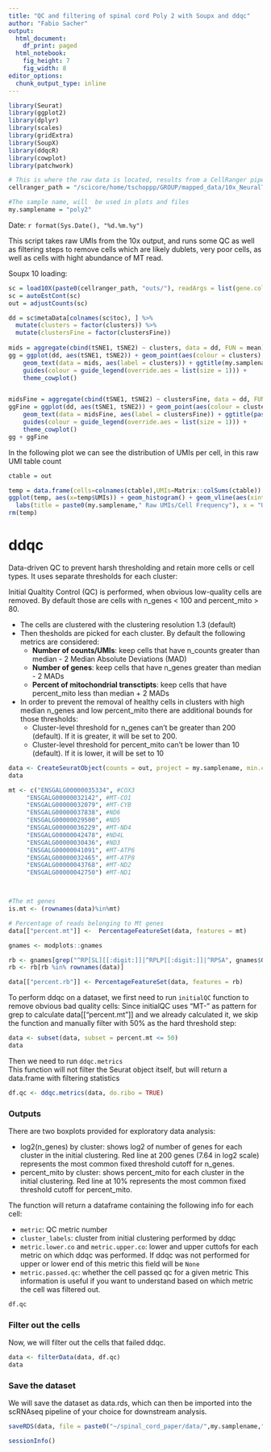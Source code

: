 ```yaml
---
title: "QC and filtering of spinal cord Poly 2 with Soupx and ddqc"
author: "Fabio Sacher"
output:
  html_document:
    df_print: paged
  html_notebook:
    fig_height: 7
    fig_width: 8
editor_options:
  chunk_output_type: inline
---
```


```r
library(Seurat)
library(ggplot2)
library(dplyr)
library(scales)
library(gridExtra)
library(SoupX)
library(ddqcR)
library(cowplot)
library(patchwork)
```

```r
# This is where the raw data is located, results from a CellRanger pipeline
cellranger_path = "/scicore/home/tschoppp/GROUP/mapped_data/10x_NeuralTube_Poly_2_0420/"

#The sample name, will  be used in plots and files
my.samplename = "poly2"
```

Date: `r format(Sys.Date(), "%d.%m.%y")`

This script takes raw UMIs from the 10x output, and runs some QC as well as filtering steps to remove cells which are likely dublets, very poor cells, as well as cells with hight abundance of MT read.

Soupx 10 loading:

```r
sc = load10X(paste0(cellranger_path, "outs/"), readArgs = list(gene.column = 1))
sc = autoEstCont(sc)
out = adjustCounts(sc)
```

```r
dd = sc$metaData[colnames(sc$toc), ] %>% 
  mutate(clusters = factor(clusters)) %>% 
  mutate(clustersFine = factor(clustersFine))
  
mids = aggregate(cbind(tSNE1, tSNE2) ~ clusters, data = dd, FUN = mean)
gg = ggplot(dd, aes(tSNE1, tSNE2)) + geom_point(aes(colour = clusters), size = 0.2) + 
    geom_text(data = mids, aes(label = clusters)) + ggtitle(my.samplename) + 
    guides(colour = guide_legend(override.aes = list(size = 1))) +
    theme_cowplot()


midsFine = aggregate(cbind(tSNE1, tSNE2) ~ clustersFine, data = dd, FUN = mean)
ggFine = ggplot(dd, aes(tSNE1, tSNE2)) + geom_point(aes(colour = clustersFine), size = 0.2) + 
    geom_text(data = midsFine, aes(label = clustersFine)) + ggtitle(paste0(my.samplename, " fine clusters")) + 
    guides(colour = guide_legend(override.aes = list(size = 1))) +
    theme_cowplot()
gg + ggFine
```


In the following plot we can see the distribution of UMIs per cell, in this raw UMI table count

```r
ctable = out

temp = data.frame(cells=colnames(ctable),UMIs=Matrix::colSums(ctable))
ggplot(temp, aes(x=temp$UMIs)) + geom_histogram() + geom_vline(aes(xintercept=mean(temp$UMIs))) +
  labs(title = paste0(my.samplename," Raw UMIs/Cell Frequency"), x = "UMIs/Cell", y = "Frequency")
rm(temp)
```

# ddqc

Data-driven QC to prevent harsh thresholding and retain more cells or cell types. It uses separate thresholds for each cluster:

 Initial Qualtity Control (QC) is performed, when obvious low-quality cells are removed. By default those are cells with n_genes < 100 and percent_mito > 80.

- The cells are clustered with the clustering resolution 1.3 (default)
- Then thesholds are picked for each cluster. By default the following metrics are considered:
    - **Number of counts/UMIs**: keep cells that have n_counts greater than median - 2 Median Absolute Deviations (MAD)
    - **Number of genes**: keep cells that have n_genes greater than median - 2 MADs
    - **Percent of mitochondrial transctipts**: keep cells that have percent_mito less than median + 2 MADs
- In order to prevent the removal of healthy cells in clusters with high median n_genes and low percent_mito there are additional bounds for those thresholds:
    - Cluster-level threshold for n_genes can't be greater than 200 (default). If it is greater, it will be set to 200.
    - Cluster-level threshold for percent_mito can't be lower than 10 (default). If it is lower, it will be set to 10

```r
data <- CreateSeuratObject(counts = out, project = my.samplename, min.cells = 3)
data

mt <- c("ENSGALG00000035334", #COX3
     "ENSGALG00000032142", #MT-CO1
     "ENSGALG00000032079", #MT-CYB
     "ENSGALG00000037838", #ND6
     "ENSGALG00000029500", #ND5
     "ENSGALG00000036229", #MT-ND4
     "ENSGALG00000042478", #ND4L
     "ENSGALG00000030436", #ND3
     "ENSGALG00000041091", #MT-ATP6
     "ENSGALG00000032465", #MT-ATP8
     "ENSGALG00000043768", #MT-ND2
     "ENSGALG00000042750") #MT-ND1



#The mt genes
is.mt <- (rownames(data)%in%mt)

# Percentage of reads belonging to Mt genes
data[["percent.mt"]] <-  PercentageFeatureSet(data, features = mt)

```

```r
gnames <- modplots::gnames

rb <- gnames[grep("^RP[SL][[:digit:]]|^RPLP[[:digit:]]|^RPSA", gnames$Gene.name), "Gene.stable.ID"]
rb <- rb[rb %in% rownames(data)]

data[["percent.rb"]] <- PercentageFeatureSet(data, features = rb)
```


To perform ddqc on a dataset, we first need to run `initialQC` function to remove obvious bad quality cells:
Since initialQC uses "MT-" as pattern for grep to calculate data[["percent.mt"]] and we already calculated it, we skip the function and manually filter with 50% as the hard threshold step:

```r
data <- subset(data, subset = percent.mt <= 50)
data
```

Then we need to run `ddqc.metrics` <br>
This function will not filter the Seurat object itself, but will return a data.frame with filtering statistics

```r
df.qc <- ddqc.metrics(data, do.ribo = TRUE)
```

### Outputs
There are two boxplots provided for exploratory data analysis:

- log2(n_genes) by cluster: shows log2 of number of genes for each cluster in the initial clustering. Red line at 200 genes (7.64 in log2 scale) represents the most common fixed threshold cutoff for n_genes.
- percent_mito by cluster: shows percent_mito for each cluster in the initial clustering. Red line at 10% represents the most common fixed threshold cutoff for percent_mito.

The function will return a dataframe containing the following info for each cell:

- `metric`: QC metric number
- `cluster_labels`: cluster from initial clustering performed by ddqc
- `metric.lower.co` and `metric.upper.co`: lower and upper cuttofs for each metric on which ddqc was performed. If ddqc was not performed for upper or lower end of this metric this field will be `None`
- `metric.passed.qc`: whether the cell passed qc for a given metric
This information is useful if you want to understand based on which metric the cell was filtered out.

```r
df.qc
```

### Filter out the cells
Now, we will filter out the cells that failed ddqc. 

```r
data <- filterData(data, df.qc) 
data
```

### Save the dataset
We will save the dataset as data.rds, which can then be imported into the scRNAseq pipeline of your choice for downstream analysis.
```r
saveRDS(data, file = paste0("~/spinal_cord_paper/data/",my.samplename,"_filtered_",format(Sys.Date(), "%d%m%y"),".rds"))
```

```r
sessionInfo()
```

